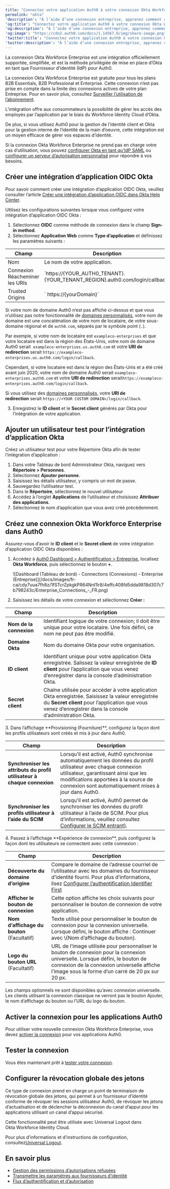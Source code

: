 ```yaml
---
title: "Connectez votre application Auth0 à votre connexion Okta Workforce Enterprise"
permalink: "okta"
'description': "À l’aide d’une connexion entreprise, apprenez comment connecter le Workforce Identity Cloud d’Okta en tant que Fournisseur d’identité OpenID COnnect (OIDC)."
'og:title': "Connectez votre application Auth0 à votre connexion Okta Workforce Enterprise"
'og:description': "À l’aide d’une connexion entreprise, apprenez comment connecter le Workforce Identity Cloud d’Okta en tant que Fournisseur d’identité OpenID COnnect (OIDC)."
'og:image': "https://cdn2.auth0.com/docs/1.14567.0/img/share-image.png"
'twitter:title': "Connectez votre application Auth0 à votre connexion Okta Workforce Enterprise"
'twitter:description': "À l’aide d’une connexion entreprise, apprenez comment connecter le Workforce Identity Cloud d’Okta en tant que Fournisseur d’identité OpenID COnnect (OIDC)."
---
```


La connexion Okta Workforce Enterprise est une intégration officiellement supportée, simplifiée, et est la méthode privilégiée de mise en place d’Okta en tant que Fournisseur d’identité (<Tooltip href="/docs/docs/fr-ca/glossary?term=idp" tip="Fournisseur d’identité (IdP)
Service de stockage et de gestion des identités numériques." cta="Voir le glossaire">IdP</Tooltip>) pour Auth0.

<Callout icon="file-lines" color="#0EA5E9" iconType="regular">

La connexion Okta Workforce Enterprise est gratuite pour tous les plans B2B Essentials, B2B Professional et Enterprise. Cette connexion n’est pas prise en compte dans la limite des connexions actives de votre plan Entreprise. Pour en savoir plus, consultez [Surveiller l’utilisation de l’abonnement](https://auth0.com/docs/troubleshoot/customer-support/manage-subscriptions/monitor-subscription-usage).

</Callout>

L’intégration offre aux consommateurs la possibilité de gérer les accès des employés par l’application par le biais du Workforce Identity Cloud d’Okta.

De plus, si vous utilisez Auth0 pour la gestion de l’identité client et Okta pour la gestion interne de l’identité de la main d’oeuvre, cette intégration est un moyen efficace de gérer vos espaces d’identité.

Si la connexion Okta Workforce Enterprise ne prend pas en charge votre cas d’utilisation, vous pouvez [configurer Okta en tant qu’IdP SAML](/docs/docs/fr-ca/authenticate/protocols/saml/saml-sso-integrations/configure-auth0-saml-service-provider/configure-okta-as-saml-identity-provider) ou [configurer un serveur d’autorisation personnalisé](https://developer.okta.com/docs/concepts/auth-servers/#custom-authorization-server) pour répondre à vos besoins.

## Créer une intégration d’application OIDC Okta

Pour savoir comment créer une intégration d’application OIDC Okta, veuillez consulter l’article [Créer une intégration d’application OIDC dans Okta Help Center](https://help.okta.com/en-us/Content/Topics/Apps/Apps_App_Integration_Wizard_OIDC.htm).

Utilisez les configurations suivantes lorsque vous configurez votre intégration d’application OIDC Okta :

1. Sélectionnez **OIDC** comme méthode de connexion dans le champ **Sign-in method**.
2. Sélectionnez **Application Web** comme **Type d’application** et définissez les paramètres suivants :

<table class="table"><thead>
<tr>
<th>Champ</th>
<th>Description</th>
</tr>
</thead>
<tbody>
<tr>
<td>Nom</td>
<td>Le nom de votre application.</td>
</tr>
<tr>
<td>Connexion Réacheminer les URIs</td>
<td>`https://{YOUR_AUTH0_TENANT}.{YOUR_TENANT_REGION}.auth0.com/login/callback`</td>
</tr>
<tr>
<td>Trusted Origins</td>
<td>`	https://{yourDomain}`</td>
</tr>
</tbody>
</table>

   <Card title="Trouver votre nom de domaine Auth0 pour les redirections">

   Si votre nom de domaine Auth0 n’est pas affiché ci-dessus et que vous n’utilisez pas notre fonctionnalité de [domaines personnalisés](/docs/docs/fr-ca/customize/custom-domains), votre nom de domaine est une concaténation de votre nom de locataire, de votre sous-domaine régional et de `auth0.com`, séparés par le symbole point (`.`).

   Par exemple, si votre nom de locataire est `exampleco-enterprises` et que votre locataire est dans la région des États-Unis, votre nom de domaine Auth0 serait  `exampleco-enterprises.us.auth0.com` et votre  **URI de redirection** serait `https://exampleco-enterprises.us.auth0.com/login/callback`.

   Cependant, si votre locataire est dans la région des États-Unis et a été créé avant juin 2020, votre nom de domaine Auth0 serait `exampleco-enterprises.auth0.com` et votre **URI de redirection** serait`https://exampleco-enterprises.auth0.com/login/callback`.

   Si vous utilisez des [domaines personnalisés](/docs/docs/fr-ca/customize/custom-domains), votre **URI de redirection** serait `https://<YOUR CUSTOM DOMAIN>/login/callback`.

   </Card>

3. Enregistrez le **ID client** et le **Secret client** générés par Okta pour l’intégration de votre application.

## Ajouter un utilisateur test pour l’intégration d’application Okta

Créez un utilisateur test pour votre Répertoire Okta afin de tester l’intégration d’application :

1. Dans votre Tableau de bord Administrateur Okta, naviguez vers **Répertoire > Personnes**.
2. Sélectionnez **Ajouter personne**.
3. Saisissez les détails utilisateur, y compris un mot de passe.
4. Sauvegardez l’utilisateur test.
5. Dans le **Répertoire**, sélectionnez le nouvel utilisateur
6. Accédez à l’onglet **Applications** de l’utilisateur et choisissez **Attribuer des applications**.
7. Sélectionnez le nom d’application que vous avez créé précédemment.

## Créez une connexion Okta Workforce Enterprise dans Auth0

Assurez-vous d’avoir le **ID client** et le **Secret client** de votre intégration d’application OIDC Okta disponibles :

1. Accédez à [Auth0 Dashboard > Authentification > Entreprise](https://manage.auth0.com/#/connections/enterprise), localisez **Okta Workforce**, puis sélectionnez le bouton **+**.

   <Frame>![Dashboard (Tableau de bord) - Connections (Connexions) - Enterprise (Entreprise)](/docs/images/fr-ca/cdy7uua7fh8z/1fSTcrZpkgkPR64NnI1lr8/4effc408fd5dda9818d307c7b798243c/Enterprise_Connections_-_FR.png)</Frame>

2. Saisissez les détails de votre connexion et sélectionnez **Créer :**

<table class="table"><thead>
<tr>
<th>Champ</th>
<th>Description</th>
</tr>
</thead>
<tbody>
<tr>
<td><strong>Nom de la connexion</strong></td>
<td>Identifiant logique de votre connexion; il doit être unique pour votre locataire. Une fois défini, ce nom ne peut pas être modifié.</td>
</tr>
<tr>
<td><strong>Domaine Okta</strong></td>
<td>Nom du domaine Okta pour votre organisation.</td>
</tr>
<tr>
<td><strong>ID client</strong></td>
<td>Identifiant unique pour votre application Okta enregistrée. Salissez la valeur enregistrée de <strong>ID client</strong> pour l’application que vous venez d’enregistrer dans la console d’administration Okta.</td>
</tr>
<tr>
<td><strong>Secret client</strong></td>
<td>Chaîne utilisée pour accéder à votre application Okta enregistrée. Saisissez la valeur enregistrée du <strong>Secret client</strong> pour l’application que vous venez d’enregistrer dans la console d’administration Okta.</td>
</tr>
</tbody>
</table>
3. Dans l’affichage **Provisioning (Fourniture)**, configurez la façon dont les profils utilisateurs sont créés et mis à jour dans Auth0.

<table class="table"><thead>
<tr>
<th>Champ</th>
<th>Description</th>
</tr>
</thead>
<tbody>
<tr>
<td><strong>Synchroniser les attributs du profil utilisateur à chaque connexion</strong></td>
<td>Lorsqu’il est activé, Auth0 synchronise automatiquement les données du profil utilisateur avec chaque connexion utilisateur, garantissant ainsi que les modifications apportées à la source de connexion sont automatiquement mises à jour dans Auth0.</td>
</tr>
<tr>
<td><strong>Synchroniser les profils utilisateur à l’aide du SCIM</strong></td>
<td>Lorsqu’il est activé, Auth0 permet de synchroniser les données du profil utilisateur à l’aide de SCIM. Pour plus d’informations, veuillez consultez <a href="https://auth0.com/docs/authenticate/protocols/scim/configure-inbound-scim">Configurer le SCIM entrant)</a>.</td>
</tr>
</tbody>
</table>
4. Passez à l’affichage **Expérience de connexion**, puis configurez la façon dont les utilisateurs se connectent avec cette connexion :

<table class="table"><thead>
<tr>
<th><strong>Champ</strong></th>
<th><strong>Description</strong></th>
</tr>
</thead>
<tbody>
<tr>
<td><strong>Découverte du domaine d’origine</strong></td>
<td>Compare le domaine de l’adresse courriel de l’utilisateur avec les domaines du fournisseur d’identité fourni. Pour plus d’informations, lisez <a href="https://auth0.com/docs/authenticate/login/auth0-universal-login/identifier-first">Configurer l’authentification Identifier First </a></td>
</tr>
<tr>
<td><strong>Afficher le bouton de connexion</strong></td>
<td>Cette option affiche les choix suivants pour personnaliser le bouton de connexion de votre application.</td>
</tr>
<tr>
<td><strong>Nom d’affichage du bouton</strong> (Facultatif)</td>
<td>Texte utilisé pour personnaliser le bouton de connexion pour la connexion universelle. Lorsque défini, le bouton affiche : Continuer avec \{Nom d’affichage du bouton}.</td>
</tr>
<tr>
<td><strong>Logo du bouton URL</strong> (Facultatif)</td>
<td>URL de l’image utilisée pour personnaliser le bouton de connexion pour la connexion universelle. Lorsque défini, le bouton de connexion de la connexion universelle affiche l’image sous la forme d’un carré de 20 px sur 20 px.</td>
</tr>
</tbody>
</table>

   <Callout icon="file-lines" color="#0EA5E9" iconType="regular">

   Les champs optionnels ne sont disponibles qu’avec connexion universelle. Les clients utilisant la connexion classique ne verront pas le bouton Ajouter, le nom d’affichage du bouton ou l’URL du logo du bouton.

   </Callout>

## Activer la connexion pour les applications Auth0

Pour utiliser votre nouvelle connexion Okta Workforce Enterprise, vous devez [activer la connexion](/docs/docs/fr-ca/authenticate/identity-providers/enterprise-identity-providers/enable-enterprise-connections) pour vos applications Auth0.

## Tester la connexion

Vous êtes maintenant prêt à [tester votre connexion](/docs/docs/fr-ca/authenticate/identity-providers/enterprise-identity-providers/test-enterprise-connections).

## Configurer la révocation globale des jetons

Ce type de connexion prend en charge un point de terminaison de révocation globale des jetons, qui permet à un fournisseur d’identité conforme de révoquer les sessions utilisateur Auth0, de révoquer les jetons d’actualisation et de déclencher la déconnexion du canal d’appui pour les applications utilisant un canal d’appui sécurisé.

Cette fonctionnalité peut être utilisée avec Universal Logout dans Okta Workforce Identity Cloud.

Pour plus d’informations et d’instructions de configuration, consultez[Universal Logout](/docs/docs/fr-ca/authenticate/login/logout/universal-logout).

## En savoir plus

* [Gestion des permissions d’autorisations refusées](/docs/docs/fr-ca/authenticate/identity-providers/social-identity-providers/reprompt-permissions)
* [Transmettre les paramètres aux fournisseurs d’identité](/docs/docs/fr-ca/authenticate/identity-providers/pass-parameters-to-idps)
* [Flux d’authentification et d’autorisation](/docs/docs/fr-ca/get-started/authentication-and-authorization-flow)